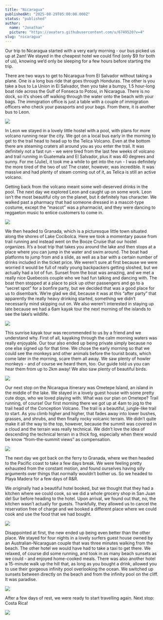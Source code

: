 ```yaml
---
title: "Nicaragua"
publishedAt: "2025-08-29T05:00:00.000Z"
status: "published"
author:
  name: "Jonathan"
  picture: "https://avatars.githubusercontent.com/u/6749520?v=4"
slug: "nicaragua"
---
```


Our trip to Nicaragua started with a very early morning - our bus picked us up at 2am! We stayed in the cheapest hotel we could find (only $9 for both of us), knowing we’d only be sleeping for a few hours before starting the trip.

There are two ways to get to Nicaragua from El Salvador without taking a plane. One is a long bus ride that goes through Honduras. The other is you take a bus to La Union in El Salvador, then you take a bumpy, 1.5 hour-long boat ride across the Gulf of Fonseca to Potosi, in Nicaragua. There is no dock, so it’s shoes off walking through the water onto the beach with your bags. The immigration office is just a table with a couple of immigration officers who check your passports and your bags. From there, it is another bus to Leon.

![](https://s3.ca-east-006.backblazeb2.com/photos-jujujojo/nicaragua/a9bd492e-8f09-439c-ae83-dc0a40b31679.jpeg)

In Leon we stayed in a lovely little hostel with a pool, with plans for more volcano running near the city. We got on a local bus early in the morning to get to the trail head to head up to the Telica Volcano. Even at the bottom there are steaming craters all around you as you enter the trail. It was definitely not a fast run - we were tired from the last few weeks of volcano and trail running in Guatemala and El Salvador, plus it was 40 degrees and sunny. For me (Julie), it took me a while to get into the run - I was definitely the more tired of the two of us! The crater, however, was incredible. It was massive and had plenty of steam coming out of it, as Telica is still an active volcano.

Getting back from the volcano meant some well-deserved drinks in the pool. The next day we explored Leon and caught up on some work. Leon isn’t the most beautiful city on the planet, but it definitely has character. We walked past a pharmacy that had someone dressed in a mascot-type costume, except the “mascot” was a pharmacist, and they were dancing to reggaeton music to entice customers to come in.

![](https://s3.ca-east-006.backblazeb2.com/photos-jujujojo/nicaragua/IMG_6928.jpeg)

We then headed to Granada, which is a picturesque little town situated along the shores of Lake Cocibolca. Here we took a momentary pause from trail running and instead went on the Booze Cruise that our hostel organizes. It’s a boat trip that takes you around the lake and then stops at a place where you can jump in the water and swim around. The boat had platforms to jump from and a slide, as well as a bar with a certain number of drinks included in the ticket price. We weren’t sure at first because we were worried it would be full of really young backpackers getting sloshed, but we actually had a lot of fun. Sunset from the boat was amazing, and we met a really nice Quebecois couple who we had fun talking and dancing with. The boat then stopped at a place to pick up other passengers and go to a “secret spot” for a bonfire party, but we decided that was a good place for us to disembark. We’re glad we did, because it was at this “after party” that apparently the really heavy drinking started, something we didn’t necessarily mind skipping out on. We also weren’t interested in staying up late because we had a 6am kayak tour the next morning of the islands to see the lake’s wildlife.

![](https://s3.ca-east-006.backblazeb2.com/photos-jujujojo/nicaragua/IMG_6975.jpeg)

This sunrise kayak tour was recommended to us by a friend and we understand why. First of all, kayaking through the calm morning waters was really enjoyable. Our tour also ended up being private simply because no one else signed up for that time. We chose the early morning so that we could see the monkeys and other animals before the tourist boats, which come later in the morning, scare them all away. We saw plenty of howler monkeys - and of course we heard them, too. Our guide told us you can hear them from up to 2km away! We also saw plenty of beautiful birds.

![](https://s3.ca-east-006.backblazeb2.com/photos-jujujojo/nicaragua/IMG_6987.jpeg)

Our next stop on the Nicaragua itinerary was Ometepe Island, an island in the middle of the lake. We stayed in a lovely guest house with some pretty cute dogs, who we loved playing with. What was our plan on Ometepe? Trail running, of course! Our first morning there we got up at 4am to jog to the trail head of the Conception Volcano. The trail is a beautiful, jungle-like trail to start. As you climb higher and higher, that fades away into lower bushes, grasses, and shrubs, and then finally rocky volcanic terrain. We didn’t quite make it all the way to the top, however, because the summit was covered in a cloud and the terrain was really technical. We didn’t love the idea of descending the technical terrain in a thick fog, especially when there would be know “from-the-summit views” as compensation.

![](https://s3.ca-east-006.backblazeb2.com/photos-jujujojo/nicaragua/IMG_7027.jpeg)

The next day we got back on the ferry to Granada, where we then headed to the Pacific coast to take a few days break. We were feeling pretty exhausted from the constant motion, and found ourselves having silly arguments over things that normally wouldn’t bother us. So we headed to Playa Madera for a few days of R&R.

We originally had a beautiful hotel booked, but we thought that they had a kitchen where we could cook, so we did a whole grocery shop in San Juan del Sur before heading to the hotel. Upon arrival, we found out that, no, the kitchen wasn’t actually for guests. Thankfully, they allowed us to cancel the reservation free of charge and we booked a different place where we could cook and use the food that we had bought.

![](https://s3.ca-east-006.backblazeb2.com/photos-jujujojo/nicaragua/IMG_7085.jpeg)

Disappointed at first, the new ended up being even better than the other place. We stayed for four nights in a lovely surfers guest house owned by an Australian-Nicaraguan couple that was three minutes walking from the beach. The other hotel we would have had to take a taxi to get there. We relaxed, of course did some running, and took in as many beach sunsets as we could - and enjoyed home-cooked meals. There was also another hotel a 15-minute walk up the hill that, as long as you bought a drink, allowed you to use their gorgeous infinity pool overlooking the ocean. We switched up sunsets between directly on the beach and from the infinity pool on the cliff. It was paradise.

![](https://s3.ca-east-006.backblazeb2.com/photos-jujujojo/nicaragua/IMG_7106.jpeg)

After a few days of rest, we were ready to start travelling again. Next stop: Costa Rica!

![](https://s3.ca-east-006.backblazeb2.com/photos-jujujojo/nicaragua/IMG_7123.jpeg)